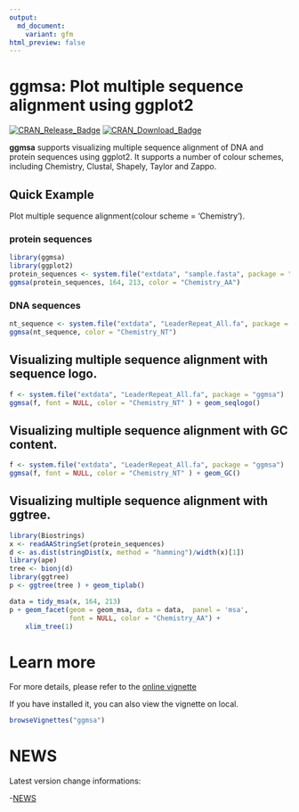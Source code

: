 ```yaml
---
output:
  md_document:
    variant: gfm
html_preview: false
---
```


<!-- README.md is generated from README.Rmd. Please edit that file -->

#  ggmsa: Plot multiple sequence alignment using ggplot2

[![CRAN_Release_Badge](https://www.r-pkg.org/badges/version-ago/ggmsa)](https://cran.r-project.org/package=ggmsa)
[![CRAN_Download_Badge](https://cranlogs.r-pkg.org/badges/grand-total/ggmsa?color=green)](https://cran.r-project.org/package=ggmsa)


**ggmsa** supports visualizing multiple sequence alignment of DNA and protein sequences using ggplot2. It supports a number of colour schemes, including Chemistry, Clustal, Shapely, Taylor and Zappo.

##  Quick Example 
Plot multiple sequence alignment(colour scheme = 'Chemistry').

###  protein sequences
```r
library(ggmsa)
library(ggplot2)
protein_sequences <- system.file("extdata", "sample.fasta", package = "ggmsa")
ggmsa(protein_sequences, 164, 213, color = "Chemistry_AA")
```

###  DNA sequences
```r
nt_sequence <- system.file("extdata", "LeaderRepeat_All.fa", package = "ggmsa")
ggmsa(nt_sequence, color = "Chemistry_NT")
```

##  Visualizing multiple sequence alignment with sequence logo.
```r
f <- system.file("extdata", "LeaderRepeat_All.fa", package = "ggmsa")
ggmsa(f, font = NULL, color = "Chemistry_NT" ) + geom_seqlogo()
```

##  Visualizing multiple sequence alignment with GC content.
```r
f <- system.file("extdata", "LeaderRepeat_All.fa", package = "ggmsa")
ggmsa(f, font = NULL, color = "Chemistry_NT" ) + geom_GC()
```

##  Visualizing multiple sequence alignment with ggtree.
```r
library(Biostrings)
x <- readAAStringSet(protein_sequences)
d <- as.dist(stringDist(x, method = "hamming")/width(x)[1])
library(ape)
tree <- bionj(d)
library(ggtree)
p <- ggtree(tree ) + geom_tiplab()

data = tidy_msa(x, 164, 213)
p + geom_facet(geom = geom_msa, data = data,  panel = 'msa',
               font = NULL, color = "Chemistry_AA") +
    xlim_tree(1)
```

# Learn more

For more details, please refer to the [online vignette](https://cran.r-project.org/web/packages/ggmsa/vignettes/ggmsa.html)

If you have installed it, you can also view the vignette on local.

```r
browseVignettes("ggmsa")
```

# NEWS

Latest version change informations:

-[NEWS](https://github.com/YuLab-SMU/ggmsa/blob/master/NEWS.md)




